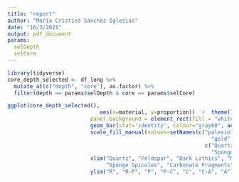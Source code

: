 ```yaml
---
title: "report"
author: "María Cristina Sánchez Iglesias"
date: "16/3/2021"
output: pdf_document
params:
  selDepth
  selCore
---
```

```r
library(tidyverse)
core_depth_selected <- df_long %>% 
  mutate_at(c("depth", "core"), as.factor) %>%
  filter(depth == params$selDepth & core == params$selCore)
```


```r
ggplot(core_depth_selected(),
                             aes(x=material, y=proportion))  +  theme(legend.position = "none",
                          panel.background = element_rect(fill = "white", color = "gray60")) +
                          geom_bar(stat='identity', colour="gray60", aes(fill=material)) + 
                          scale_fill_manual(values=setNames(c("palevioletred", "lightsalmon3", "orange", "lightsteelblue4", "mediumturquoise", "khaki4", 
                                                                "gold", "mediumorchid1"),
                                                              c("Quartz", "Feldspar", "Dark Lithics", "Manganese", "Forams", 
                                                                "Sponge Spicules", "Carbonate Fragments", "Pteropods"))) +
                          xlim("Quartz", "Feldspar", "Dark Lithics", "Manganese", "Forams", 
                               "Sponge Spicules", "Carbonate Fragments", "Pteropods") + 
                          ylim("R", "R-P", "P", "P-C", "C", "C-A", "A")
```